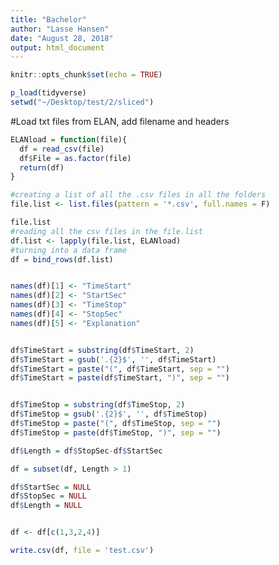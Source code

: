 ```yaml
---
title: "Bachelor"
author: "Lasse Hansen"
date: "August 28, 2018"
output: html_document
---
```


```r
knitr::opts_chunk$set(echo = TRUE)
```


```r
p_load(tidyverse)
setwd("~/Desktop/test/2/sliced")
```


#Load txt files from ELAN, add filename and headers
```r
ELANload = function(file){
  df = read_csv(file)
  df$File = as.factor(file)
  return(df)
}
```

```r

#creating a list of all the .csv files in all the folders
file.list <- list.files(pattern = '*.csv', full.names = F)

file.list
#reading all the csv files in the file.list
df.list <- lapply(file.list, ELANload)
#turning into a data frame
df = bind_rows(df.list)


names(df)[1] <- "TimeStart"
names(df)[2] <- "StartSec"
names(df)[3] <- "TimeStop"
names(df)[4] <- "StopSec"
names(df)[5] <- "Explanation"


df$TimeStart = substring(df$TimeStart, 2)
df$TimeStart = gsub('.{2}$', '', df$TimeStart)
df$TimeStart = paste("(", df$TimeStart, sep = "") 
df$TimeStart = paste(df$TimeStart, ")", sep = "")


df$TimeStop = substring(df$TimeStop, 2)
df$TimeStop = gsub('.{2}$', '', df$TimeStop)
df$TimeStop = paste("(", df$TimeStop, sep = "") 
df$TimeStop = paste(df$TimeStop, ")", sep = "")

df$Length = df$StopSec-df$StartSec

df = subset(df, Length > 1)

df$StartSec = NULL
df$StopSec = NULL
df$Length = NULL


df <- df[c(1,3,2,4)]

write.csv(df, file = 'test.csv')


```

